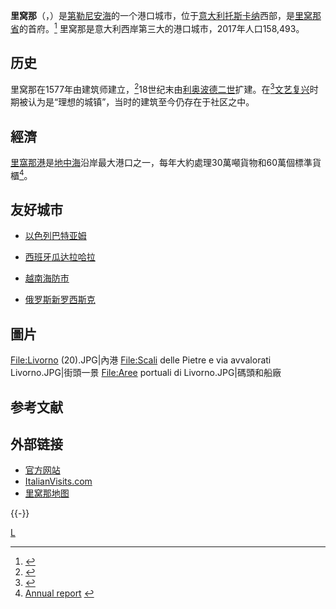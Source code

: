 {{noteTA
|T=zh-hans:里窝那;zh-hant:利禾奴;zh-tw:利弗諾;
|1=zh-hans:里窝那;zh-hant:利禾奴;zh-tw:利弗諾;
|2=zh-hans:托斯卡纳; zh-tw:塔斯卡尼;
}}
{{Infobox Italian comune
|name =里窝那
|native_name = Livorno
|official_name = Comune di Livorno
|image_skyline = Livorno dall'aereo 1.JPG
|imagesize =
|image_alt =
|image_caption = 里窝那远眺
|image_flag = 
|image_seal = Livorno-Stemma.png
|image_map = 
|mapsize=150px
|map_caption = 
|subdivision_type = 国家
|subdivision_name = 意大利
|subdivision_type1 = 大区
|subdivision_name1 = [[托斯卡纳|托斯卡纳]]
|subdivision_type2 = 省
|subdivision_name2 = [[里窝那省|里窝那省]]
|leader_title = 市长
|leader_name = 亚历山德罗·科西米（{{lang|it|Alessandro Cosimi}}）
|area_magnitude = 
|area_total = 	104
|population_as_of  = 2017
|population_total = 158,493
|area_total_km2 = 104.8
|timezone = [[欧洲中部时间|CET]]
|utc_offset = +1
|latd=43 |latm=33 |lats= |latNS= N
|longd=10 |longm=19 |longs= |longEW= E
|elevation = 3
|postal_code = 57100
|area_code = 0586
|website = http://www.comune.livorno.it/
}}
'''里窝那'''（{{lang-it|Livorno}}，{{IPA-it|liˈvorno|lang|It-Livorno.ogg}}）是[[第勒尼安海|第勒尼安海]]的一个港口城市，位于[[意大利|意大利]][[托斯卡纳|托斯卡纳]]西部，是[[里窝那省|里窝那省]]的首府。<ref>{{cite book |url=http://books.google.si/books?id=l4V50jYkWRgC&pg=PA63 |title=The World Today: Concepts and Regions in Geography |chapter=Regions of the Realm |page=63 |first=H. J. |last=de Blij |first2=Peter |last2=O. Muller |first3=Jan |last3=Nijman |publisher=John Wiley & Sons |year=2010 |isbn=9780470646380}}</ref> 里窝那是意大利西岸第三大的港口城市，2017年人口158,493。

== 历史 ==
里窝那在1577年由建筑师{{tsl|en|Bernardo Buontalenti|贝尔纳多·布翁塔伦蒂}}建立，<ref>{{en}}{{cite web|url=http://www.it-schools.com/sections/travel-and-culture-in-italy/tuscanyt/livorno-history.shtml|title=里窝那：历史|publisher=Italian Language and Culture Schools in Italy|accessdate=2007-07-06}}</ref>18世纪末由[[利奥波德二世_(神圣罗马帝国)|利奥波德二世]]扩建。在<ref>{{en}}{{cite web|url=http://www.easipass.com/ytsce/gk/ytsce_gksy_gz_30.htm|title=里窝那|publisher=Italy World Club|accessdate=2007-07-06|deadurl=yes|archiveurl=https://web.archive.org/web/20070901175650/http://www.easipass.com/ytsce/gk/ytsce_gksy_gz_30.htm|archivedate=2007-09-01}}</ref>[[文艺复兴|文艺复兴]]时期被认为是“理想的城镇”，当时的建筑至今仍存在于社区之中。

==經濟==
[[里窩那港|里窩那港]]是[[地中海|地中海]]沿岸最大港口之一，每年大約處理30萬噸貨物和60萬個標準貨櫃<ref>[http://www.porto.livorno.it/viewdata.asp?file=Storico%20merce.xls&titolo=Total%20cargo%20handling%20(Tons)&gruppo=3 Annual report] {{webarchive|url=https://web.archive.org/web/20060508004036/http://www.porto.livorno.it/viewdata.asp?file=Storico%20merce.xls&titolo=Total%20cargo%20handling%20(Tons)&gruppo=3 |date=2006-05-08 }}</ref>。

== 友好城市 ==
* {{flagicon|Israel}}[[以色列|以色列]][[巴特亚姆|巴特亚姆]]
* {{flagicon|Spain}}[[西班牙|西班牙]][[瓜达拉哈拉_(西班牙)|瓜达拉哈拉]]
* {{flagicon|Vietnam}}[[越南|越南]][[海防市|海防市]]
* {{flagicon|Russia}}[[俄罗斯|俄罗斯]][[新罗西斯克|新罗西斯克]]

==圖片==
<gallery>
File:Livorno (20).JPG|內港
File:Scali delle Pietre e via avvalorati Livorno.JPG|街頭一景
File:Aree portuali di Livorno.JPG|碼頭和船廠
</gallery>

== 参考文献 ==
{{Reflist}}
== 外部链接 ==
{{Commons|Livorno|里窝那}}
* [http://www.comune.livorno.it/ 官方网站] {{Wayback|url=http://www.comune.livorno.it/ |date=19961226221241 }} {{it icon}}
* [https://web.archive.org/web/20070821094719/http://www.italianvisits.com/tuscany/livorno/ ItalianVisits.com]{{en}}
* [http://www.fotolivorno.net 里窝那地图] {{it icon}}{{en icon}}

{{-}}
{{利佛諾省市鎮}}

{{Authority control}}

[[Category:利佛诺省市镇|L]]
